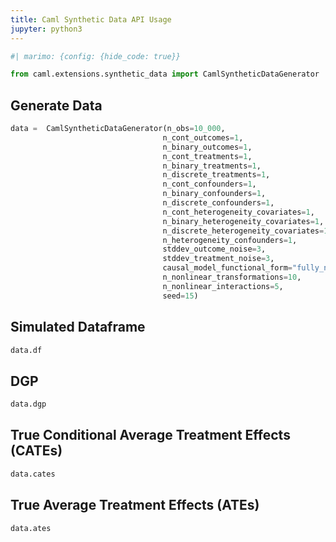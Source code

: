 ```yaml
---
title: Caml Synthetic Data API Usage
jupyter: python3
---
```


```python
#| marimo: {config: {hide_code: true}}
```



```python
from caml.extensions.synthetic_data import CamlSyntheticDataGenerator
```

## Generate Data

```python
data =  CamlSyntheticDataGenerator(n_obs=10_000,
                                  n_cont_outcomes=1,
                                  n_binary_outcomes=1,
                                  n_cont_treatments=1,
                                  n_binary_treatments=1,
                                  n_discrete_treatments=1,
                                  n_cont_confounders=1,
                                  n_binary_confounders=1,
                                  n_discrete_confounders=1,
                                  n_cont_heterogeneity_covariates=1,
                                  n_binary_heterogeneity_covariates=1,
                                  n_discrete_heterogeneity_covariates=1,
                                  n_heterogeneity_confounders=1,
                                  stddev_outcome_noise=3,
                                  stddev_treatment_noise=3,
                                  causal_model_functional_form="fully_nonlinear",
                                  n_nonlinear_transformations=10,
                                  n_nonlinear_interactions=5,
                                  seed=15)
```

## Simulated Dataframe

```python
data.df
```

## DGP

```python
data.dgp
```

## True Conditional Average Treatment Effects (CATEs)

```python
data.cates
```

## True Average Treatment Effects (ATEs)

```python
data.ates
```
